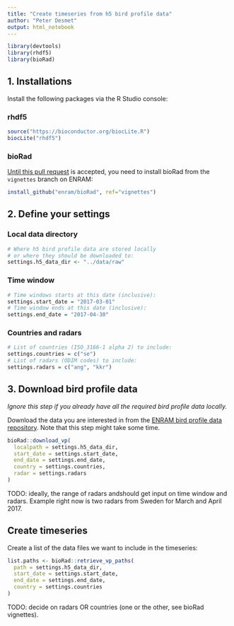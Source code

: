 ```yaml
---
title: "Create timeseries from h5 bird profile data"
author: "Peter Desmet"
output: html_notebook
---
```


```r
library(devtools)
library(rhdf5)
library(bioRad)
```

## 1. Installations

Install the following packages via the R Studio console:

### rhdf5

```r
source("https://bioconductor.org/biocLite.R")
biocLite("rhdf5")
```

### bioRad

[Until this pull request](https://github.com/adokter/bioRad/pull/32) is accepted, you need to install bioRad from the `vignettes` branch on ENRAM:

```r
install_github("enram/bioRad", ref="vignettes")
```

## 2. Define your settings

### Local data directory

```r
# Where h5 bird profile data are stored locally 
# or where they should be downloaded to:
settings.h5_data_dir <- "../data/raw" 
```

### Time window

```r
# Time windows starts at this date (inclusive):
settings.start_date = "2017-03-01"
# Time window ends at this date (inclusive):
settings.end_date = "2017-04-30"
```

### Countries and radars

```r
# List of countries (ISO_3166-1 alpha 2) to include:
settings.countries = c("se")
# List of radars (ODIM codes) to include:
settings.radars = c("ang", "kkr")
```

## 3. Download bird profile data

_Ignore this step if you already have all the required bird profile data locally._

Download the data you are interested in from the [ENRAM bird profile data repository](http://enram.github.io/data-repository). Note that this step might take some time.

```r
bioRad::download_vp(
  localpath = settings.h5_data_dir,
  start_date = settings.start_date,
  end_date = settings.end_date,
  country = settings.countries,
  radar = settings.radars
)
```

TODO: ideally, the range of radars andshould get input on time window and radars. Example right now is two radars from Sweden for March and April 2017.

## Create timeseries

Create a list of the data files we want to include in the timeseries:

```r
list.paths <- bioRad::retrieve_vp_paths(
  path = settings.h5_data_dir,
  start_date = settings.start_date,
  end_date = settings.end_date,
  country = settings.countries
)
```

TODO: decide on radars OR countries (one or the other, see bioRad vignettes).
